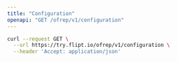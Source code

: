 ```yaml
---
title: "Configuration"
openapi: "GET /ofrep/v1/configuration"
---
```


<RequestExample>

```bash cURL
curl --request GET \
  --url https://try.flipt.io/ofrep/v1/configuration \
  --header 'Accept: application/json'
```

</RequestExample>